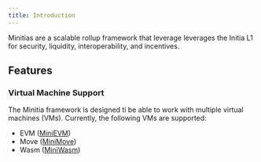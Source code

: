 ```yaml
---
title: Introduction
---
```


Minitias are a scalable rollup framework that leverage leverages the Initia L1 for security, liquidity, interoperability, and incentives.

## Features

### Virtual Machine Support

The Minitia framework is designed ti be able to work with multiple virtual machines (VMs). Currently, the following VMs are supported:

- EVM ([MiniEVM](/home/technical-architecture/minitias/vms/minievm/introduction))
- Move ([MiniMove](/home/technical-architecture/minitias/vms/minimove/introduction))
- Wasm ([MiniWasm](/home/technical-architecture/minitias/vms/miniwasm/introduction))

